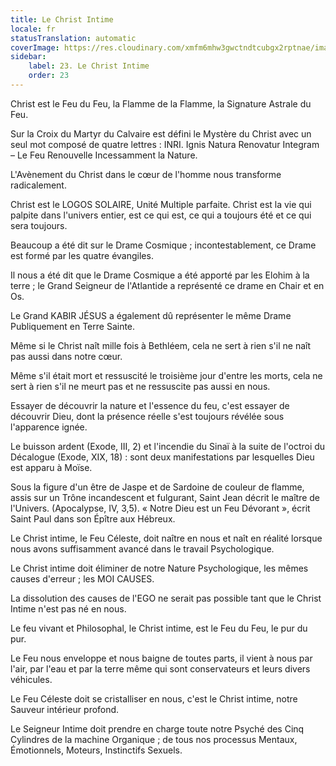 ```yaml
---
title: Le Christ Intime
locale: fr
statusTranslation: automatic
coverImage: https://res.cloudinary.com/xmfm6mhw3gwctndtcubgx2rptnae/image/upload/v1741354419/small_cover_la_gran_rebelion_28716e29d2.webp
sidebar:
    label: 23. Le Christ Intime
    order: 23
---
```

Christ est le Feu du Feu, la Flamme de la Flamme, la Signature Astrale du Feu.

Sur la Croix du Martyr du Calvaire est défini le Mystère du Christ avec un seul mot composé de quatre lettres : INRI. Ignis Natura Renovatur Integram – Le Feu Renouvelle Incessamment la Nature.

L'Avènement du Christ dans le cœur de l'homme nous transforme radicalement.

Christ est le LOGOS SOLAIRE, Unité Multiple parfaite. Christ est la vie qui palpite dans l'univers entier, est ce qui est, ce qui a toujours été et ce qui sera toujours.

Beaucoup a été dit sur le Drame Cosmique ; incontestablement, ce Drame est formé par les quatre évangiles.

Il nous a été dit que le Drame Cosmique a été apporté par les Elohim à la terre ; le Grand Seigneur de l'Atlantide a représenté ce drame en Chair et en Os.

Le Grand KABIR JÉSUS a également dû représenter le même Drame Publiquement en Terre Sainte.

Même si le Christ naît mille fois à Bethléem, cela ne sert à rien s'il ne naît pas aussi dans notre cœur.

Même s'il était mort et ressuscité le troisième jour d'entre les morts, cela ne sert à rien s'il ne meurt pas et ne ressuscite pas aussi en nous.

Essayer de découvrir la nature et l'essence du feu, c'est essayer de découvrir Dieu, dont la présence réelle s'est toujours révélée sous l'apparence ignée.

Le buisson ardent (Exode, III, 2) et l'incendie du Sinaï à la suite de l'octroi du Décalogue (Exode, XIX, 18) : sont deux manifestations par lesquelles Dieu est apparu à Moïse.

Sous la figure d'un être de Jaspe et de Sardoine de couleur de flamme, assis sur un Trône incandescent et fulgurant, Saint Jean décrit le maître de l'Univers. (Apocalypse, IV, 3,5). « Notre Dieu est un Feu Dévorant », écrit Saint Paul dans son Épître aux Hébreux.

Le Christ intime, le Feu Céleste, doit naître en nous et naît en réalité lorsque nous avons suffisamment avancé dans le travail Psychologique.

Le Christ intime doit éliminer de notre Nature Psychologique, les mêmes causes d'erreur ; les MOI CAUSES.

La dissolution des causes de l'EGO ne serait pas possible tant que le Christ Intime n'est pas né en nous.

Le feu vivant et Philosophal, le Christ intime, est le Feu du Feu, le pur du pur.

Le Feu nous enveloppe et nous baigne de toutes parts, il vient à nous par l'air, par l'eau et par la terre même qui sont conservateurs et leurs divers véhicules.

Le Feu Céleste doit se cristalliser en nous, c'est le Christ intime, notre Sauveur intérieur profond.

Le Seigneur Intime doit prendre en charge toute notre Psyché des Cinq Cylindres de la machine Organique ; de tous nos processus Mentaux, Émotionnels, Moteurs, Instinctifs Sexuels.

